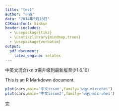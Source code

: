 ---
title: "test"
author: "于淼"
data: "2014年9月10日"
CJKmainfont: SimSun
header-includes:
  - \usepackage{tikz}
  - \usetikzlibrary{mindmap,trees}
  - \usepackage{verbatim}
output:
  pdf_document:
    latex_engine: xelatex
---
中英文混合(knitr需升级到最新版至少1.6.10)

This is an R Markdown document. 

```{r fig.showtext=TRUE}
plot(cars,main='中文issue',family='wqy-microhei')
plot(cars,main='中文issue2',family='wqy-microhei')
```

\begin{tikzpicture}
  \path[mindmap,concept color=black,text=white]
    node[concept] {Computer Science}
    [clockwise from=0]
    child[concept color=green!50!black] {
      node[concept] {practical}
      [clockwise from=90]
      child { node[concept] {algorithms} }
      child { node[concept] {data structures} }
      child { node[concept] {pro\-gramming languages} }
      child { node[concept] {software engineer\-ing} }
    }  
    child[concept color=blue] {
      node[concept] {applied}
      [clockwise from=-30]
      child { node[concept] {databases} }
      child { node[concept] {WWW} }
    }
    child[concept color=red] { node[concept] {technical} }
    child[concept color=orange] { node[concept] {theoretical} };
\end{tikzpicture}

完
